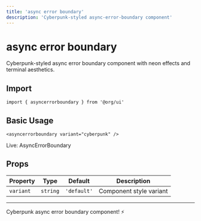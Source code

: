 ```yaml
---
title: 'async error boundary'
description: 'Cyberpunk-styled async-error-boundary component'
---
```


# async error boundary

Cyberpunk-styled async error boundary component with neon effects and terminal aesthetics.

## Import

```svelte
import { asyncerrorboundary } from '@org/ui'
```

## Basic Usage

```svelte
<asyncerrorboundary variant="cyberpunk" />
```
<div class="ahb-preview" data-ahb-component="AsyncErrorBoundary" data-ahb-props='{}'>Live: AsyncErrorBoundary</div>

## Props

| Property | Type | Default | Description |
|----------|------|---------|-------------|
| `variant` | `string` | `'default'` | Component style variant |

---

Cyberpunk async error boundary component! ⚡
